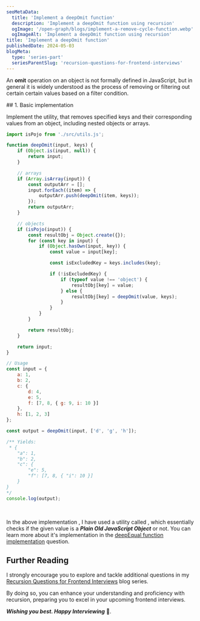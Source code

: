 ```yaml
---
seoMetaData:
  title: 'Implement a deepOmit function'
  description: 'Implement a deepOmit function using recursion'
  ogImage: '/open-graph/blogs/implement-a-remove-cycle-function.webp'
  ogImageAlt: 'Implement a deepOmit function using recursion'
title: 'Implement a deepOmit function'
publishedDate: 2024-05-03
blogMeta:
  type: 'series-part'
  seriesParentSlug: 'recursion-questions-for-frontend-interviews'
---
```


An **omit** operation on an object is not formally defined in JavaScript, but in general it is widely understood as the process of removing or filtering out certain certain values based on a filter condition.

<section>
## 1. Basic implementation

Implement the <InlineCode code="deepOmit()"/> utility, that removes specified keys and their corresponding values from an object, including nested objects or arrays.

```js title="./src/deepOmit.js" mark="isPojo"
import isPojo from './src/utils.js';

function deepOmit(input, keys) {
	if (Object.is(input, null)) {
		return input;
	}

	// arrays
	if (Array.isArray(input)) {
		const outputArr = [];
		input.forEach((item) => {
			outputArr.push(deepOmit(item, keys));
		});
		return outputArr;
	}

	// objects
	if (isPojo(input)) {
		const resultObj = Object.create({});
		for (const key in input) {
			if (Object.hasOwn(input, key)) {
				const value = input[key];

				const isExcludedKey = keys.includes(key);

				if (!isExcludedKey) {
					if (typeof value !== 'object') {
						resultObj[key] = value;
					} else {
						resultObj[key] = deepOmit(value, keys);
					}
				}
			}
		}

		return resultObj;
	}

	return input;
}

// Usage
const input = {
	a: 1,
	b: 2,
	c: {
		d: 4,
		e: 5,
		f: [7, 8, { g: 9, i: 10 }]
	},
	h: [1, 2, 3]
};

const output = deepOmit(input, ['d', 'g', 'h']);

/** Yields:
 * {
    "a": 1,
    "b": 2,
    "c": {
        "e": 5,
        "f": [7, 8, { "i": 10 }]
    }
}
*/
console.log(output);
```

<br />

In the above implementation , I have used a utility called <InlineCode code="isPojo()"/>, which essentially checks if the given value is a **_Plain Old JavaScript Object_** or not. You can learn more about it's implementation in the [deepEqual function implementation](/blog/recursion-questions-for-frontend-interviews/deep-equal-function/ 'Deep Equal utility implementation') question.

</section>

## Further Reading

I strongly encourage you to explore and tackle additional questions in my [Recursion Questions for Frontend Interviews](/blog/recursion-questions-for-frontend-interviews/ 'Find more question on recursion in the recursion questions for frontend interviews blog series') blog series.

By doing so, you can enhance your understanding and proficiency with recursion, preparing you to excel in your upcoming frontend interviews.

**_Wishing you best. Happy Interviewing_** 🫡.
